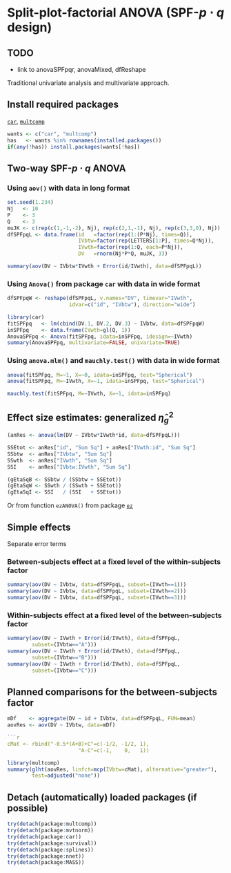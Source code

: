 Split-plot-factorial ANOVA (SPF-$p \cdot q$ design)
=========================

TODO
-------------------------

 - link to anovaSPFpqr, anovaMixed, dfReshape

Traditional univariate analysis and multivariate approach.

Install required packages
-------------------------

[`car`](http://cran.r-project.org/package=car), [`multcomp`](http://cran.r-project.org/package=multcomp)

```r
wants <- c("car", "multcomp")
has   <- wants %in% rownames(installed.packages())
if(any(!has)) install.packages(wants[!has])
```

Two-way SPF-$p \cdot q$ ANOVA
-------------------------

### Using `aov()` with data in long format

```r
set.seed(1.234)
Nj   <- 10
P    <- 3
Q    <- 3
muJK <- c(rep(c(1,-1,-2), Nj), rep(c(2,1,-1), Nj), rep(c(3,3,0), Nj))
dfSPFpqL <- data.frame(id   =factor(rep(1:(P*Nj), times=Q)),
                       IVbtw=factor(rep(LETTERS[1:P], times=Q*Nj)),
                       IVwth=factor(rep(1:Q, each=P*Nj)),
                       DV   =rnorm(Nj*P*Q, muJK, 3))
```

```r
summary(aov(DV ~ IVbtw*IVwth + Error(id/IVwth), data=dfSPFpqL))
```

### Using `Anova()` from package `car` with data in wide format

```r
dfSPFpqW <- reshape(dfSPFpqL, v.names="DV", timevar="IVwth",
                    idvar=c("id", "IVbtw"), direction="wide")
```

```r
library(car)
fitSPFpq   <- lm(cbind(DV.1, DV.2, DV.3) ~ IVbtw, data=dfSPFpqW)
inSPFpq    <- data.frame(IVwth=gl(Q, 1))
AnovaSPFpq <- Anova(fitSPFpq, idata=inSPFpq, idesign=~IVwth)
summary(AnovaSPFpq, multivariate=FALSE, univariate=TRUE)
```

### Using `anova.mlm()` and `mauchly.test()` with data in wide format

```r
anova(fitSPFpq, M=~1, X=~0, idata=inSPFpq, test="Spherical")
anova(fitSPFpq, M=~IVwth, X=~1, idata=inSPFpq, test="Spherical")
```

```r
mauchly.test(fitSPFpq, M=~IVwth, X=~1, idata=inSPFpq)
```

Effect size estimates: generalized $\hat{\eta}_{g}^{2}$
-------------------------

```r
(anRes <- anova(lm(DV ~ IVbtw*IVwth*id, data=dfSPFpqL)))
```

```r
SSEtot <- anRes["id", "Sum Sq"] + anRes["IVwth:id", "Sum Sq"]
SSbtw  <- anRes["IVbtw", "Sum Sq"]
SSwth  <- anRes["IVwth", "Sum Sq"]
SSI    <- anRes["IVbtw:IVwth", "Sum Sq"]
```

```r
(gEtaSqB <- SSbtw / (SSbtw + SSEtot))
(gEtaSqW <- SSwth / (SSwth + SSEtot))
(gEtaSqI <- SSI   / (SSI   + SSEtot))
```

Or from function `ezANOVA()` from package [`ez`](http://cran.r-project.org/package=ez)

Simple effects
-------------------------

Separate error terms

### Between-subjects effect at a fixed level of the within-subjects factor

```r
summary(aov(DV ~ IVbtw, data=dfSPFpqL, subset=(IVwth==1)))
summary(aov(DV ~ IVbtw, data=dfSPFpqL, subset=(IVwth==2)))
summary(aov(DV ~ IVbtw, data=dfSPFpqL, subset=(IVwth==3)))
```

### Within-subjects effect at a fixed level of the between-subjects factor

```r
summary(aov(DV ~ IVwth + Error(id/IVwth), data=dfSPFpqL,
        subset=(IVbtw=="A")))
summary(aov(DV ~ IVwth + Error(id/IVwth), data=dfSPFpqL,
        subset=(IVbtw=="B")))
summary(aov(DV ~ IVwth + Error(id/IVwth), data=dfSPFpqL,
        subset=(IVbtw=="C")))
```

Planned comparisons for the between-subjects factor
-------------------------

```r
mDf    <- aggregate(DV ~ id + IVbtw, data=dfSPFpqL, FUN=mean)
aovRes <- aov(DV ~ IVbtw, data=mDf)

```r
cMat <- rbind("-0.5*(A+B)+C"=c(-1/2, -1/2, 1),
                       "A-C"=c(-1,    0,   1))
```

```r
library(multcomp)
summary(glht(aovRes, linfct=mcp(IVbtw=cMat), alternative="greater"),
        test=adjusted("none"))
```

Detach (automatically) loaded packages (if possible)
-------------------------

```r
try(detach(package:multcomp))
try(detach(package:mvtnorm))
try(detach(package:car))
try(detach(package:survival))
try(detach(package:splines))
try(detach(package:nnet))
try(detach(package:MASS))
```
